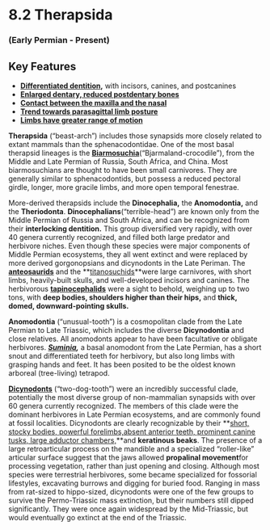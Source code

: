 # 8.2 Therapsida


### (Early Permian - Present)


## Key Features



*   **[Differentiated dentition](#312_inostranceviaalexandriskull),** with incisors, canines, and postcanines
*   **[Enlarged dentary, reduced postdentary bones](#446_dicynodonsections)**
*   **[Contact between the maxilla and the nasal](#446_dicynodonsections)**
*   **[Trend towards parasagittal limb posture](#447_biarmosuchustenerparasagittal)**
*   **[Limbs have greater range of motion](#447_biarmosuchustenerparasagittal)**

**Therapsida** (“beast-arch”) includes those synapsids more closely related to extant mammals than the sphenacodontidae. One of the most basal therapsid lineages is the **[Biarmosuchia](#441_biarmosuchustenerwhole)**(“Bjarmaland-crocodile”), from the Middle and Late Permian of Russia, South Africa, and China. Most biarmosuchians are thought to have been small carnivores. They are generally similar to sphenacodontids, but possess a reduced pectoral girdle, longer, more gracile limbs, and more open temporal fenestrae.

More-derived therapsids include the **Dinocephalia,** the **Anomodontia,** and the **Theriodonta**. **Dinocephalians**(“terrible-head”) are known only from the Middle Permian of Russia and South Africa, and can be recognized from their **interlocking dentition.** This group diversified very rapidly, with over 40 genera currently recognized, and filled both large predator and herbivore niches. Even though these species were major components of Middle Permian ecosystems, they all went extinct and were replaced by more derived gorgonopsians and dicynodonts in the Late Periman. The **[anteosaurids](#443_titanophoneuswhole)** and the **[titanosuchids](#442_jonkeriaskull)**were large carnivores, with short limbs, heavily-built skulls, and well-developed incisors and canines. The herbivorous **[tapinocephalids](#444_moschopscapensiswhole)** were a sight to behold, weighing up to two tons, with **deep bodies, shoulders higher than their hips,**  and **thick, domed, downward-pointing skulls.**

**Anomodontia** (“unusual-tooth”) is a cosmopolitan clade from the Late Permian to Late Triassic, which includes the diverse **Dicynodontia** and close relatives. All anomodonts appear to have been facultative or obligate herbivores. **_[Suminia](#448_suminiaskull),_** a basal anomodont from the Late Permian, has a short snout and differentiated teeth for herbivory, but also long limbs with grasping hands and feet. It has been posited to be the oldest known arboreal (tree-living) tetrapod.

**[Dicynodonts](#69_dinodontosaurusverts)** (“two-dog-tooth”) were an incredibly successful clade, potentially the most diverse group of non-mammalian synapsids with over 60 genera currently recognized. The members of this clade were the dominant herbivores in Late Permian ecosystems, and are commonly found at fossil localities. Dicynodonts are clearly recognizable by their **[short, stocky bodies, powerful forelimbs,](#422_ischigualastiawhole)[absent anterior teeth, prominent canine tusks, large adductor chambers,](#70_dinodontosaurusskull)**and **keratinous beaks**. The presence of a large retroarticular process on the mandible and a specialized “roller-like” articular surface suggest that the jaws allowed **propalinal movement**for processing vegetation, rather than just opening and closing. Although most species were terrestrial herbivores, some became specialized for fossorial lifestyles, excavating burrows and digging for buried food. Ranging in mass from rat-sized to hippo-sized, dicynodonts were one of the few groups to survive the Permo-Triassic mass extinction, but their numbers still dipped significantly. They were once again widespread by the Mid-Triassic, but would eventually go extinct at the end of the Triassic.
